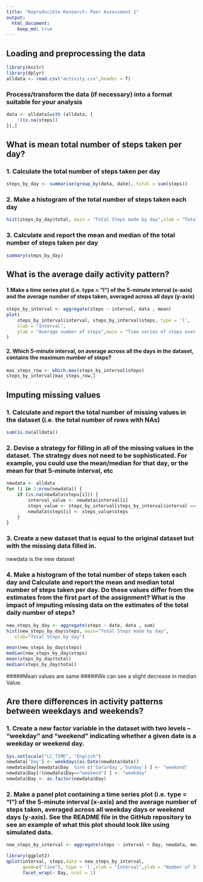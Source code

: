 ```yaml
---
title: "Reproducible Research: Peer Assessment 1"
output: 
  html_document:
    keep_md: true
---
```



## Loading and preprocessing the data
```r

library(knitr)
library(dplyr)
alldata <- read.csv("activity.csv",header = T)
```
### Process/transform the data (if necessary) into a format suitable for your analysis
```r
data <- alldata[with (alldata, {
    !(is.na(steps))
}),]
```
## What is mean total number of steps taken per day?
### 1. Calculate the total number of steps taken per day
```r
steps_by_day <- summarise(group_by(data, date), total = sum(steps))
```

### 2. Make a histogram of the total number of steps taken each day
```r
hist(steps_by_day$total, main = "Total Steps made by day",xlab = "Total Steps by day")
```

### 3. Calculate and report the mean and median of the total number of steps taken per day
```r
summary(steps_by_day)
```

## What is the average daily activity pattern?
#### 1.Make a time series plot (i.e. type = "l") of the 5-minute interval (x-axis) and the average number of steps taken, averaged across all days (y-axis)
```r
steps_by_interval <- aggregate(steps ~ interval, data , mean)
plot(
    steps_by_interval$interval, steps_by_interval$steps, type = 'l',
    xlab = "Interval",
    ylab = "Average number of steps",main = "Time series of steps over all days"
)
```
#### 2. Which 5-minute interval, on average across all the days in the dataset, contains the maximum number of steps?
```r
max_steps_row <- which.max(steps_by_interval$steps)
steps_by_interval[max_steps_row,]
```

## Imputing missing values
### 1. Calculate and report the total number of missing values in the dataset (i.e. the total number of rows with NAs)
```r
sum(is.na(alldata))
```
### 2. Devise a strategy for filling in all of the missing values in the dataset. The strategy does not need to be sophisticated. For example, you could use the mean/median for that day, or the mean for that 5-minute interval, etc
```r
newdata <- alldata
for (i in 1:nrow(newdata)) {
    if (is.na(newdata$steps[i])) {
        interval_value <- newdata$interval[i]
        steps_value <- steps_by_interval[steps_by_interval$interval == interval_value,]
        newdata$steps[i] <- steps_value$steps
    }
}
```
### 3. Create a new dataset that is equal to the original dataset but with the missing data filled in.
newdata is the new dataset

### 4. Make a histogram of the total number of steps taken each day and Calculate and report the mean and median total number of steps taken per day. Do these values differ from the estimates from the first part of the assignment? What is the impact of imputing missing data on the estimates of the total daily number of steps?
```r
new_steps_by_day <- aggregate(steps ~ date, data , sum)
hist(new_steps_by_day$steps, main="Total Steps made by day", 
   xlab="Total Steps by day")

mean(new_steps_by_day$steps)
median(new_steps_by_day$steps)
mean(steps_by_day$total)
median(steps_by_day$total)
```

#####Mean values are same 
#####We can see a slight decrease in median Value.

## Are there differences in activity patterns between weekdays and weekends?

### 1. Create a new factor variable in the dataset with two levels – “weekday” and “weekend” indicating whether a given date is a weekday or weekend day.
```r
Sys.setlocale("LC_TIME", "English")
newdata['Day'] <- weekdays(as.Date(newdata$date))
newdata$Day[newdata$Day  %in% c('Saturday','Sunday') ] <- "weekend"
newdata$Day[!(newdata$Day=="weekend") ] <- "weekday"
newdata$Day <- as.factor(newdata$Day)
```
### 2. Make a panel plot containing a time series plot (i.e. type = "l") of the 5-minute interval (x-axis) and the average number of steps taken, averaged across all weekday days or weekend days (y-axis). See the README file in the GitHub repository to see an example of what this plot should look like using simulated data.
```r
new_steps_by_interval <- aggregate(steps ~ interval + Day, newdata, mean)

library(ggplot2)
qplot(interval, steps,data = new_steps_by_interval,
      geom=c("line"), type = 'l',xlab = "Interval",ylab = "Number of Steps") +
      facet_wrap(~ Day, ncol = 1)

```
